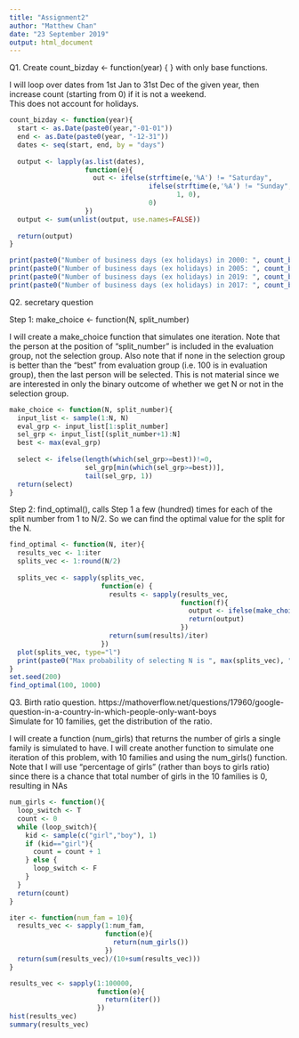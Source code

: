 ```yaml
---
title: "Assignment2"
author: "Matthew Chan"
date: "23 September 2019"
output: html_document
---
```


Q1. Create count_bizday <- function(year) {  } with only base functions.

I will loop over dates from 1st Jan to 31st Dec of the given year, then increase count (starting from 0) if it is not a weekend.  
This does not account for holidays.

```r
count_bizday <- function(year){
  start <- as.Date(paste0(year,"-01-01"))
  end <- as.Date(paste0(year, "-12-31"))
  dates <- seq(start, end, by = "days")
  
  output <- lapply(as.list(dates),
                   function(e){
                     out <- ifelse(strftime(e,'%A') != "Saturday",
                                   ifelse(strftime(e,'%A') != "Sunday",
                                          1, 0),
                                   0)
                   })
  output <- sum(unlist(output, use.names=FALSE))
  
  return(output)
}

print(paste0("Number of business days (ex holidays) in 2000: ", count_bizday(2000)))
print(paste0("Number of business days (ex holidays) in 2005: ", count_bizday(2005)))
print(paste0("Number of business days (ex holidays) in 2019: ", count_bizday(2019)))
print(paste0("Number of business days (ex holidays) in 2017: ", count_bizday(2017)))
```

Q2. secretary question

Step 1: make_choice <- function(N, split_number)  

I will create a make_choice function that simulates one iteration. Note that the person at the position of "split_number" is included in the evaluation group, not the selection group. Also note that if none in the selection group is better than the "best" from evaluation group (i.e. 100 is in evaluation group), then the last person will be selected. This is not material since we are interested in only the binary outcome of whether we get N or not in the selection group.

```r
make_choice <- function(N, split_number){
  input_list <- sample(1:N, N)
  eval_grp <- input_list[1:split_number]
  sel_grp <- input_list[(split_number+1):N]
  best <- max(eval_grp)
  
  select <- ifelse(length(which(sel_grp>=best))!=0,
                   sel_grp[min(which(sel_grp>=best))],
                   tail(sel_grp, 1))
  return(select)
}

```

Step 2: find_optimal(), calls Step 1 a few (hundred) times for each of the split number from 1 to N/2. So we can find the optimal value for the split for the N.  

```r
find_optimal <- function(N, iter){
  results_vec <- 1:iter
  splits_vec <- 1:round(N/2)
  
  splits_vec <- sapply(splits_vec, 
                       function(e) {
                         results <- sapply(results_vec, 
                                           function(f){
                                             output <- ifelse(make_choice(N, e)==N, T, F)
                                             return(output)
                                           })
                         return(sum(results)/iter)
                       })
  plot(splits_vec, type="l")
  print(paste0("Max probability of selecting N is ", max(splits_vec), ", with split_number = ", which(splits_vec==max(splits_vec))))
}
set.seed(200)
find_optimal(100, 1000)
```

Q3. Birth ratio question. https://mathoverflow.net/questions/17960/google-question-in-a-country-in-which-people-only-want-boys  
Simulate for 10 families, get the distribution of the ratio.  

I will create a function (num_girls) that returns the number of girls a single family is simulated to have. I will create another function to simulate one iteration of this problem, with 10 families and using the num_girls() function. Note that I will use "percentage of girls" (rather than boys to girls ratio) since there is a chance that total number of girls in the 10 families is 0, resulting in NAs

```r
num_girls <- function(){
  loop_switch <- T
  count <- 0
  while (loop_switch){
    kid <- sample(c("girl","boy"), 1)
    if (kid=="girl"){
      count = count + 1
    } else {
      loop_switch <- F
    }
  }
  return(count)
}

iter <- function(num_fam = 10){
  results_vec <- sapply(1:num_fam, 
                        function(e){
                          return(num_girls())
                        })
  return(sum(results_vec)/(10+sum(results_vec)))
}

results_vec <- sapply(1:100000,
                      function(e){
                        return(iter())
                      })
hist(results_vec)
summary(results_vec)
```




